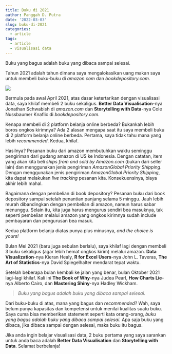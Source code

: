 ```yaml
---
title: Buku di 2021
author: Panggah D. Putra
date: '2022-03-03'
slug: buku-di-2021
categories:
  - article
tags:
  - article
  - visualisasi data
---
```

Buku yang bagus adalah buku yang dibaca sampai selesai.
<!--more-->

Tahun 2021 adalah tahun dimana saya mengalokasikan uang makan saya untuk membeli buku-buku di *amazon.com* dan *bookdepository.com*.

![](images/rekomendasi buku-1.jpeg)

Bermula pada awal April 2021, atas dasar ketertarikan dengan visualisasi data, saya khilaf membeli 2 buku sekaligus. **Better Data Visualisation**-nya Jonathan Schwabish di *amazon.com* dan **Storytelling with Data**-nya Cole Nussbaumer Knaflic di *bookdepository.com*.

Kenapa membeli di 2 platform belanja online berbeda? Bukankah lebih boros ongkos kirimnya? Ada 2 alasan mengapa saat itu saya membeli buku di 2 platform belanja online berbeda. Pertama, saya tidak tahu mana yang lebih *recommended*. Kedua, khilaf.

Hasilnya? Pesanan buku dari amazon membutuhkan waktu seminggu pengiriman dari gudang amazon di US ke Indonesia. Dengan catatan, item yang akan kita beli *ships from and sold by Amazon.com* (bukan dari seller lain) dan menggunakan jenis pengiriman *AmazonGlobal Priority Shipping*. Dengan menggunakan jenis pengiriman *AmazonGlobal Priority Shipping*, kita dapat melakukan *live tracking* pesanan kita. Konsekuensinya, biaya akhir lebih mahal.

Bagaimana dengan pembelian di book depository? Pesanan buku dari book depository sampai setelah penantian panjang selama 5 minggu. Jauh lebih murah dibandingkan dengan pembelian di amazon, namun harus sabar menunggu. Selain itu, kita juga harus mengurus sendiri bea masuknya, tak seperti pembelian melalui amazon yang ongkos kirimnya sudah include pembayaran dan pengurusan bea masuk.

Kedua platform belanja diatas punya plus minusnya, *and the choice is yours!*

Bulan Mei 2021 (baru juga sebulan berlalu), saya khilaf lagi dengan membeli 3 buku sekaligus (agar lebih hemat ongkos kirim) melalui amazon. **Data Visualization**-nya Kieran Healy, **R for Excel Users**-nya John L. Taveras, **The Art of Statistics**-nya David Spiegelhalter mendarat tepat waktu.

Setelah beberapa bulan kembali ke jalan yang benar, bulan Oktober 2021 lagi-lagi khilaf. Kali ini **The Book of Why**-nya Judea Pearl, **How Charts Lie**-nya Alberto Cairo, dan **Mastering Shiny**-nya Hadley Wickham.

> *Buku yang bagus adalah buku yang dibaca sampai selesai.*

Dari buku-buku di atas, mana yang bagus dan *recommended*? Wah, saya belum punya kapasitas dan kompetensi untuk menilai kualitas suatu buku. Saya cuma bisa memberikan statement seperti kata orang-orang, *buku yang bagus adalah buku yang dibaca sampai selesai.* Apa saja buku yang dibaca, jika dibaca sampai dengan selesai, maka buku itu bagus.

Jika anda ingin belajar visualisasi data, 2 buku pertama yang saya sarankan untuk anda baca adalah **Better Data Visualisation** dan **Storytelling with Data**. Selamat berbelanja!

